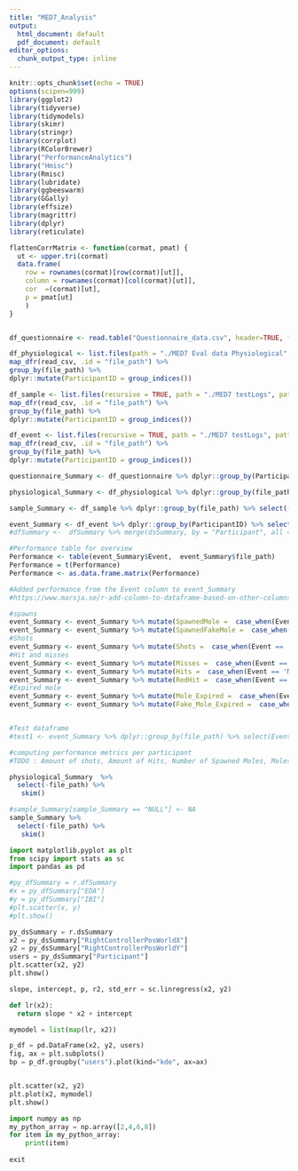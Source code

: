 ---
title: "MED7_Analysis"
output: 
  html_document: default
  pdf_document: default
editor_options:
  chunk_output_type: inline
---

```{r setup, include=FALSE}
knitr::opts_chunk$set(echo = TRUE)
options(scipen=999)
library(ggplot2)
library(tidyverse)
library(tidymodels)
library(skimr)
library(stringr)
library(corrplot)
library(RColorBrewer)
library("PerformanceAnalytics")
library("Hmisc")
library(Rmisc)
library(lubridate)
library(ggbeeswarm)
library(GGally)
library(effsize)
library(magrittr)
library(dplyr)
library(reticulate)

flattenCorrMatrix <- function(cormat, pmat) {
  ut <- upper.tri(cormat)
  data.frame(
    row = rownames(cormat)[row(cormat)[ut]],
    column = rownames(cormat)[col(cormat)[ut]],
    cor  =(cormat)[ut],
    p = pmat[ut]
    )
}
```

```{r test, echo=FALSE,message=F, warning=F,results='hide'}



```

```{r logData, echo=FALSE,message=F, warning=F,results='hide'}

df_questionnaire <- read.table("Questionnaire_data.csv", header=TRUE, fill = FALSE, sep=",")

df_physiological <- list.files(path = "./MED7 Eval data Physiological", full.names = T) %>%
map_dfr(read_csv, .id = "file_path") %>%
group_by(file_path) %>%
dplyr::mutate(ParticipantID = group_indices())

df_sample <- list.files(recursive = TRUE, path = "./MED7 testLogs", pattern = "Sample.csv",full.names = T) %>%
map_dfr(read_csv, .id = "file_path") %>%
group_by(file_path) %>%
dplyr::mutate(ParticipantID = group_indices())

df_event <- list.files(recursive = TRUE, path = "./MED7 testLogs", pattern = "Event.csv",full.names = T) %>%
map_dfr(read_csv, .id = "file_path") %>%
group_by(file_path) %>%
dplyr::mutate(ParticipantID = group_indices())

questionnaire_Summary <- df_questionnaire %>% dplyr::group_by(Participant) %>% select(-Notes ) %>% na.omit()

physiological_Summary <- df_physiological %>% dplyr::group_by(file_path) %>% select(file_path, EDA, IBI, -ParticipantID) 

sample_Summary <- df_sample %>% dplyr::group_by(file_path) %>% select(-Framecount, -SessionID, -Email)

event_Summary <- df_event %>% dplyr::group_by(ParticipantID) %>% select(-Framecount, -SessionID, -Email, -ParticipantId, -TestId, -PlayedPattern)
#dfSummary <-  dfSummary %>% merge(dsSummary, by = "Participant", all = T)


```

```{r Pre-processing of Performance, echo=FALSE,message=F, warning=F,results='hide'}
#Performance table for overview
Performance <- table(event_Summary$Event,  event_Summary$file_path)
Performance = t(Performance)
Performance <- as.data.frame.matrix(Performance)

#Added performance from the Event column to event_Summary
#https://www.marsja.se/r-add-column-to-dataframe-based-on-other-columns-conditions-dplyr/

#spawns
event_Summary <- event_Summary %>% mutate(SpawnedMole =  case_when(Event == 'Mole Spawned' ~ "1"))
event_Summary <- event_Summary %>% mutate(SpawnedFakeMole =  case_when(Event == 'Fake Mole Spawned' ~ "1"))
#Shots
event_Summary <- event_Summary %>% mutate(Shots =  case_when(Event == 'Pointer Shoot' ~ "1"))
#Hit and misses
event_Summary <- event_Summary %>% mutate(Misses =  case_when(Event == 'Mole Missed' ~ "1"))
event_Summary <- event_Summary %>% mutate(Hits =  case_when(Event == 'Mole Hit' ~ "1"))
event_Summary <- event_Summary %>% mutate(RedHit =  case_when(Event == 'Fake Mole Hit' ~ "1"))
#Expired mole
event_Summary <- event_Summary %>% mutate(Mole_Expired =  case_when(Event == 'Mole Expired' ~ "1"))
event_Summary <- event_Summary %>% mutate(Fake_Mole_Expired =  case_when(Event == 'Fake Mole Expired' ~ "1"))


#Test dataframe
#test1 <- event_Summary %>% dplyr::group_by(file_path) %>% select(Event, SpawnedMole, SpawnedFakeMole, Shots, Misses, Hits, RedHit, Mole_Expired,  Fake_Mole_Expired)

#computing performance metrics per participant
#TODO : Amount of shots, Amount of Hits, Number of Spawned Moles, Moles pr. Sec, missed Shots, Moles Missed


```


```{r Overview}
physiological_Summary  %>%
  select(-file_path) %>%
   skim()

#sample_Summary[sample_Summary == "NULL"] <- NA
sample_Summary %>%
  select(-file_path) %>%
   skim()

```


```{python}
import matplotlib.pyplot as plt
from scipy import stats as sc
import pandas as pd

#py_dfSummary = r.dfSummary
#x = py_dfSummary["EDA"]
#y = py_dfSummary["IBI"]
#plt.scatter(x, y)
#plt.show()

py_dsSummary = r.dsSummary
x2 = py_dsSummary["RightControllerPosWorldX"]
y2 = py_dsSummary["RightControllerPosWorldY"]
users = py_dsSummary["Participant"]
plt.scatter(x2, y2)
plt.show()

slope, intercept, p, r2, std_err = sc.linregress(x2, y2)

def lr(x2):
  return slope * x2 + intercept

mymodel = list(map(lr, x2))

p_df = pd.DataFrame(x2, y2, users)
fig, ax = plt.subplots()
bp = p_df.groupby("users").plot(kind="kde", ax=ax)


plt.scatter(x2, y2)
plt.plot(x2, mymodel)
plt.show()

```

```{python}
import numpy as np
my_python_array = np.array([2,4,6,8])
for item in my_python_array:
    print(item)
    
exit
```

